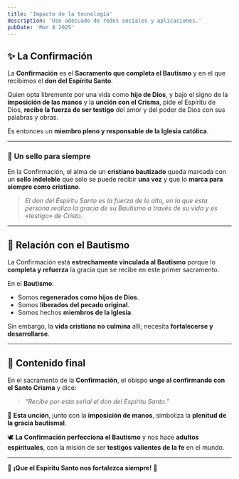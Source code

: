 ```yaml
---
title: 'Impacto de la tecnología'
description: 'Uso adecuado de redes sociales y aplicaciones.'
pubDate: 'Mar 8 2025'
---
```



## ✨ La Confirmación

La **Confirmación** es el **Sacramento que completa el Bautismo** y en el que recibimos el **don del Espíritu Santo**.

Quien opta libremente por una vida como **hijo de Dios**, y bajo el signo de la **imposición de las manos** y la **unción con el Crisma**, pide el Espíritu de Dios, **recibe la fuerza de ser testigo** del amor y del poder de Dios con sus palabras y obras.

Es entonces un **miembro pleno y responsable de la Iglesia católica**.

<Question
    client:load
    lessonId={lessonData.lessonId}
    questionData={lessonData.questions[0]}
/>

---

### 📌 **Un sello para siempre**

En la Confirmación, el alma de un **cristiano bautizado** queda marcada con un **sello indeleble** que solo se puede recibir **una vez** y que lo **marca para siempre como cristiano**.

> *El don del Espíritu Santo es la fuerza de lo alto, en la que esta persona realiza la gracia de su Bautismo a través de su vida y es «testigo» de Cristo.*

<Question
    client:load
    lessonId={lessonData.lessonId}
    questionData={lessonData.questions[1]}
/>

---

## 🔗 Relación con el Bautismo

La Confirmación está **estrechamente vinculada al Bautismo** porque lo **completa y refuerza** la gracia que se recibe en este primer sacramento.

En el **Bautismo**:
- Somos **regenerados como hijos de Dios**.
- Somos **liberados del pecado original**.
- Somos hechos **miembros de la Iglesia**.

Sin embargo, la **vida cristiana no culmina** allí; necesita **fortalecerse y desarrollarse**.

<Question
    client:load
    lessonId={lessonData.lessonId}
    questionData={lessonData.questions[2]}
/>

---

## 🛐 **Contenido final**

En el sacramento de la **Confirmación**, el obispo **unge al confirmando con el Santo Crisma** y dice:

> *"Recibe por esta señal el don del Espíritu Santo."*

📖 **Esta unción**, junto con la **imposición de manos**, simboliza la **plenitud de la gracia bautismal**.

🕊️ **La Confirmación perfecciona el Bautismo** y nos hace **adultos espirituales**, con la misión de ser **testigos valientes de la fe** en el mundo.

---

<LessonForms
    client:load
    lessonId={lessonData.lessonId}
    formsUrl={lessonData.formsUrl}
    totalQuestions={lessonData.questions.length}
/>

🙏 **¡Que el Espíritu Santo nos fortalezca siempre!** 🙌

